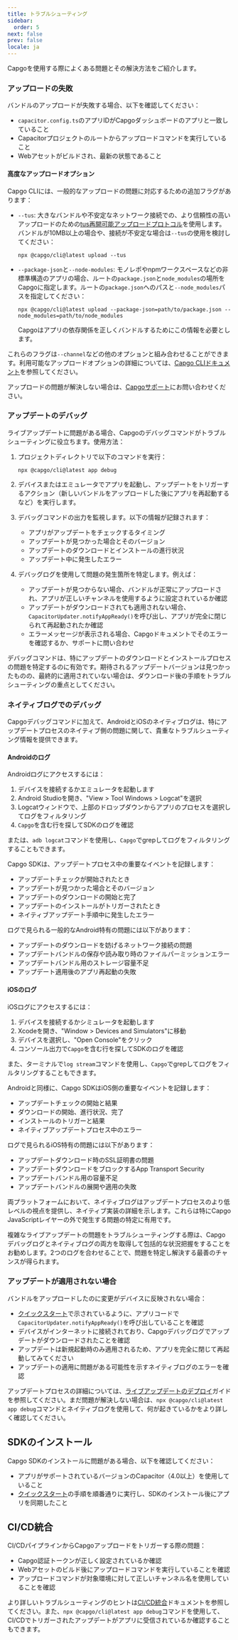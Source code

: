 ```yaml
---
title: トラブルシューティング
sidebar:
  order: 5
next: false
prev: false
locale: ja
---
```


Capgoを使用する際によくある問題とその解決方法をご紹介します。

### アップロードの失敗

バンドルのアップロードが失敗する場合、以下を確認してください：
- `capacitor.config.ts`のアプリIDがCapgoダッシュボードのアプリと一致していること
- Capacitorプロジェクトのルートからアップロードコマンドを実行していること
- Webアセットがビルドされ、最新の状態であること

#### 高度なアップロードオプション

Capgo CLIには、一般的なアップロードの問題に対応するための追加フラグがあります：

- `--tus`: 大きなバンドルや不安定なネットワーク接続での、より信頼性の高いアップロードのための[tus再開可能アップロードプロトコル](https://tus.io/)を使用します。バンドルが10MB以上の場合や、接続が不安定な場合は`--tus`の使用を検討してください：
  ```shell
  npx @capgo/cli@latest upload --tus
  ```

- `--package-json`と`--node-modules`: モノレポやnpmワークスペースなどの非標準構造のアプリの場合、ルートの`package.json`と`node_modules`の場所をCapgoに指定します。ルートの`package.json`へのパスと`--node_modules`パスを指定してください：
  ```shell
  npx @capgo/cli@latest upload --package-json=path/to/package.json --node_modules=path/to/node_modules
  ```
  Capgoはアプリの依存関係を正しくバンドルするためにこの情報を必要とします。

これらのフラグは`--channel`などの他のオプションと組み合わせることができます。利用可能なアップロードオプションの詳細については、[Capgo CLIドキュメント](/docs/cli)を参照してください。

アップロードの問題が解決しない場合は、[Capgoサポート](mailto:support@capgo.app)にお問い合わせください。

### アップデートのデバッグ

ライブアップデートに問題がある場合、Capgoのデバッグコマンドがトラブルシューティングに役立ちます。使用方法：

1. プロジェクトディレクトリで以下のコマンドを実行：
   ```shell
   npx @capgo/cli@latest app debug
   ```

2. デバイスまたはエミュレータでアプリを起動し、アップデートをトリガーするアクション（新しいバンドルをアップロードした後にアプリを再起動するなど）を実行します。

3. デバッグコマンドの出力を監視します。以下の情報が記録されます：
   - アプリがアップデートをチェックするタイミング
   - アップデートが見つかった場合とそのバージョン
   - アップデートのダウンロードとインストールの進行状況
   - アップデート中に発生したエラー

4. デバッグログを使用して問題の発生箇所を特定します。例えば：
   - アップデートが見つからない場合、バンドルが正常にアップロードされ、アプリが正しいチャンネルを使用するように設定されているか確認
   - アップデートがダウンロードされても適用されない場合、`CapacitorUpdater.notifyAppReady()`を呼び出し、アプリが完全に閉じられて再起動されたか確認
   - エラーメッセージが表示される場合、Capgoドキュメントでそのエラーを確認するか、サポートに問い合わせ

デバッグコマンドは、特にアップデートのダウンロードとインストールプロセスの問題を特定するのに有効です。期待されるアップデートバージョンは見つかったものの、最終的に適用されていない場合は、ダウンロード後の手順をトラブルシューティングの重点としてください。

### ネイティブログでのデバッグ

Capgoデバッグコマンドに加えて、AndroidとiOSのネイティブログは、特にアップデートプロセスのネイティブ側の問題に関して、貴重なトラブルシューティング情報を提供できます。

#### Androidのログ

Androidログにアクセスするには：

1. デバイスを接続するかエミュレータを起動します
2. Android Studioを開き、"View > Tool Windows > Logcat"を選択
3. Logcatウィンドウで、上部のドロップダウンからアプリのプロセスを選択してログをフィルタリング
4. `Capgo`を含む行を探してSDKのログを確認

または、`adb logcat`コマンドを使用し、`Capgo`でgrepしてログをフィルタリングすることもできます。

Capgo SDKは、アップデートプロセス中の重要なイベントを記録します：
- アップデートチェックが開始されたとき
- アップデートが見つかった場合とそのバージョン
- アップデートのダウンロードの開始と完了
- アップデートのインストールがトリガーされたとき
- ネイティブアップデート手順中に発生したエラー

ログで見られる一般的なAndroid特有の問題には以下があります：
- アップデートのダウンロードを妨げるネットワーク接続の問題
- アップデートバンドルの保存や読み取り時のファイルパーミッションエラー
- アップデートバンドル用のストレージ容量不足
- アップデート適用後のアプリ再起動の失敗

#### iOSのログ

iOSログにアクセスするには：

1. デバイスを接続するかシミュレータを起動します
2. Xcodeを開き、"Window > Devices and Simulators"に移動
3. デバイスを選択し、"Open Console"をクリック
4. コンソール出力で`Capgo`を含む行を探してSDKのログを確認

また、ターミナルで`log stream`コマンドを使用し、`Capgo`でgrepしてログをフィルタリングすることもできます。

Androidと同様に、Capgo SDKはiOS側の重要なイベントを記録します：
- アップデートチェックの開始と結果
- ダウンロードの開始、進行状況、完了
- インストールのトリガーと結果
- ネイティブアップデートプロセス中のエラー

ログで見られるiOS特有の問題には以下があります：
- アップデートダウンロード時のSSL証明書の問題
- アップデートダウンロードをブロックするApp Transport Security
- アップデートバンドル用の容量不足
- アップデートバンドルの展開や適用の失敗

両プラットフォームにおいて、ネイティブログはアップデートプロセスのより低レベルの視点を提供し、ネイティブ実装の詳細を示します。これらは特にCapgo JavaScriptレイヤーの外で発生する問題の特定に有用です。

複雑なライブアップデートの問題をトラブルシューティングする際は、Capgoデバッグログとネイティブログの両方を取得して包括的な状況把握をすることをお勧めします。2つのログを合わせることで、問題を特定し解決する最善のチャンスが得られます。

### アップデートが適用されない場合

バンドルをアップロードしたのに変更がデバイスに反映されない場合：
- [クイックスタート](/docs/getting-started/quickstart)で示されているように、アプリコードで`CapacitorUpdater.notifyAppReady()`を呼び出していることを確認
- デバイスがインターネットに接続されており、Capgoデバッグログでアップデートがダウンロードされたことを確認
- アップデートは新規起動時のみ適用されるため、アプリを完全に閉じて再起動してみてください
- アップデートの適用に問題がある可能性を示すネイティブログのエラーを確認

アップデートプロセスの詳細については、[ライブアップデートのデプロイ](/docs/getting-started/deploy)ガイドを参照してください。まだ問題が解決しない場合は、`npx @capgo/cli@latest app debug`コマンドとネイティブログを使用して、何が起きているかをより詳しく確認してください。

## SDKのインストール

Capgo SDKのインストールに問題がある場合、以下を確認してください：
- アプリがサポートされているバージョンのCapacitor（4.0以上）を使用していること
- [クイックスタート](/docs/getting-started/quickstart)の手順を順番通りに実行し、SDKのインストール後にアプリを同期したこと

## CI/CD統合

CI/CDパイプラインからCapgoアップロードをトリガーする際の問題：
- Capgo認証トークンが正しく設定されているか確認
- Webアセットのビルド後にアップロードコマンドを実行していることを確認
- アップロードコマンドが対象環境に対して正しいチャンネル名を使用していることを確認

より詳しいトラブルシューティングのヒントは[CI/CD統合](/docs/cicd-integration)ドキュメントを参照してください。また、`npx @capgo/cli@latest app debug`コマンドを使用して、CI/CDでトリガーされたアップデートがアプリに受信されているか確認することもできます。